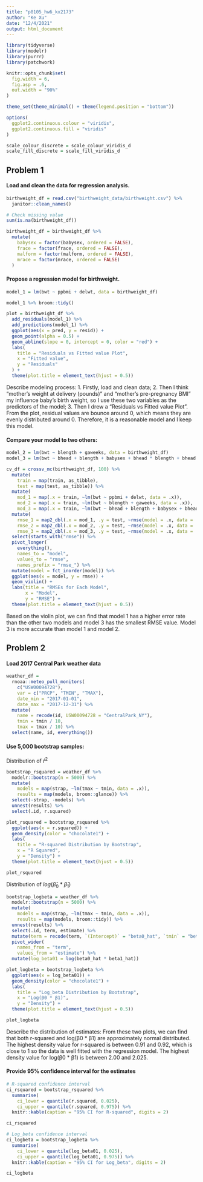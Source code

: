 ```yaml
---
title: "p8105_hw6_kx2173"
author: "Ke Xu"
date: "12/4/2021"
output: html_document
---
```


```r
library(tidyverse)
library(modelr)
library(purrr)
library(patchwork)

knitr::opts_chunk$set(
  fig.width = 6,
  fig.asp = .6,
  out.width = "90%"
)

theme_set(theme_minimal() + theme(legend.position = "bottom"))

options(
  ggplot2.continuous.colour = "viridis",
  ggplot2.continuous.fill = "viridis"
)

scale_colour_discrete = scale_colour_viridis_d
scale_fill_discrete = scale_fill_viridis_d
```


## Problem 1

#### Load and clean the data for regression analysis.
```r
birthweight_df = read.csv("birthweight_data/birthweight.csv") %>% 
  janitor::clean_names()

# Check missing value
sum(is.na(birthweight_df))

birthweight_df = birthweight_df %>% 
  mutate(
    babysex = factor(babysex, ordered = FALSE),
    frace = factor(frace, ordered = FALSE),
    malform = factor(malform, ordered = FALSE),
    mrace = factor(mrace, ordered = FALSE)
  )
```

#### Propose a regression model for birthweight.
```r
model_1 = lm(bwt ~ ppbmi + delwt, data = birthweight_df) 

model_1 %>% broom::tidy()

plot = birthweight_df %>% 
  add_residuals(model_1) %>% 
  add_predictions(model_1) %>% 
  ggplot(aes(x = pred, y = resid)) +
  geom_point(alpha = 0.5) +
  geom_abline(slope = 0, intercept = 0, color = "red") +
  labs(
    title = "Residuals vs Fitted value Plot",
    x = "Fitted value",
    y = "Residuals"
  ) +
  theme(plot.title = element_text(hjust = 0.5))

```

Describe modeling process:
1. Firstly, load and clean data;
2. Then I think "mother's weight at delivery (pounds)" and "mother's pre-pregnancy BMI" my influence baby's birth weight, so I use these two variables as the predictors of the model;
3. Then I drew a "Residuals vs Fitted value Plot". From the plot, residual values are bounce around 0, which means they are evenly distributed around 0. Therefore, it is a reasonable model and I keep this model.


#### Compare your model to two others:
```r
model_2 = lm(bwt ~ blength + gaweeks, data = birthweight_df)
model_3 = lm(bwt ~ bhead + blength + babysex + bhead * blength + bhead * babysex + blength * babysex + bhead * blength * babysex, data = birthweight_df)

cv_df = crossv_mc(birthweight_df, 100) %>% 
  mutate(
    train = map(train, as_tibble),
    test = map(test, as_tibble)) %>% 
  mutate(
    mod_1 = map(.x = train, ~lm(bwt ~ ppbmi + delwt, data = .x)),
    mod_2 = map(.x = train, ~lm(bwt ~ blength + gaweeks, data = .x)),
    mod_3 = map(.x = train, ~lm(bwt ~ bhead + blength + babysex + bhead * blength + bhead * babysex + blength * babysex + bhead * blength * babysex, data = .x))) %>% 
  mutate(
    rmse_1 = map2_dbl(.x = mod_1, .y = test, ~rmse(model = .x, data = .y)),
    rmse_2 = map2_dbl(.x = mod_2, .y = test, ~rmse(model = .x, data = .y)),
    rmse_3 = map2_dbl(.x = mod_3, .y = test, ~rmse(model = .x, data = .y))) %>%
  select(starts_with("rmse")) %>% 
  pivot_longer(
    everything(),
    names_to = "model", 
    values_to = "rmse",
    names_prefix = "rmse_") %>% 
  mutate(model = fct_inorder(model)) %>% 
  ggplot(aes(x = model, y = rmse)) + 
  geom_violin() +
  labs(title = "RMSEs for Each Model",
       x = "Model",
       y = "RMSE") +
  theme(plot.title = element_text(hjust = 0.5))
```
Based on the violin plot, we can find that model 1 has a higher error rate than the other two models and model 3 has the smallest RMSE value. Model 3 is more accurate than model 1 and model 2.


## Problem 2

#### Load 2017 Central Park weather data
```r
weather_df = 
  rnoaa::meteo_pull_monitors(
    c("USW00094728"),
    var = c("PRCP", "TMIN", "TMAX"), 
    date_min = "2017-01-01",
    date_max = "2017-12-31") %>%
  mutate(
    name = recode(id, USW00094728 = "CentralPark_NY"),
    tmin = tmin / 10,
    tmax = tmax / 10) %>%
  select(name, id, everything())
```

#### Use 5,000 bootstrap samples:

Distribution of $\hat{r}^2$
```r
bootstrap_rsquared = weather_df %>% 
  modelr::bootstrap(n = 5000) %>% 
  mutate(
    models = map(strap, ~lm(tmax ~ tmin, data = .x)),
    results = map(models, broom::glance)) %>%
  select(-strap, -models) %>% 
  unnest(results) %>% 
  select(.id, r.squared)

plot_rsquared = bootstrap_rsquared %>% 
  ggplot(aes(x = r.squared)) +
  geom_density(color = "chocolate1") +
  labs(
    title = "R-squared Distribution by Bootstrap",
    x = "R Squared",
    y = "Density") +
  theme(plot.title = element_text(hjust = 0.5))

plot_rsquared
```

Distribution of $log(\hat{\beta}_0 \ast \hat{\beta}_1)$
```r
bootstrap_logbeta = weather_df %>% 
  modelr::bootstrap(n = 5000) %>% 
  mutate(
    models = map(strap, ~lm(tmax ~ tmin, data = .x)),
    results = map(models, broom::tidy)) %>%
  unnest(results) %>% 
  select(.id, term, estimate) %>% 
  mutate(term = recode(term, `(Intercept)` = "beta0_hat", `tmin` = "beta1_hat")) %>%
  pivot_wider(
    names_from = "term",
    values_from = "estimate") %>% 
  mutate(log_beta01 = log(beta0_hat * beta1_hat))

plot_logbeta = bootstrap_logbeta %>% 
  ggplot(aes(x = log_beta01)) +
  geom_density(color = "chocolate1") +
  labs(
    title = "Log_beta Distribution by Bootstrap",
    x = "Log(β0 * β1)",
    y = "Density") +
  theme(plot.title = element_text(hjust = 0.5))

plot_logbeta
```

Describe the distribution of estimates:
From these two plots, we can find that both r-squared and log(β0 * β1) are approximately normal distributed. The highest density value for r-squared is between 0.91 and 0.92, which is close to 1 so the data is well fitted with the regression model. The highest density value for log(β0 * β1) is between 2.00 and 2.025.


#### Provide 95% confidence interval for the estimates
```r
# R-squared confidence interval
ci_rsquared = bootstrap_rsquared %>% 
  summarise(
    ci_lower = quantile(r.squared, 0.025), 
    ci_upper = quantile(r.squared, 0.975)) %>% 
  knitr::kable(caption = "95% CI for R-squared", digits = 2)

ci_rsquared

# Log_beta confidence interval
ci_logbeta = bootstrap_logbeta %>% 
  summarise(
    ci_lower = quantile(log_beta01, 0.025), 
    ci_upper = quantile(log_beta01, 0.975)) %>% 
  knitr::kable(caption = "95% CI for Log_beta", digits = 2)

ci_logbeta
```















